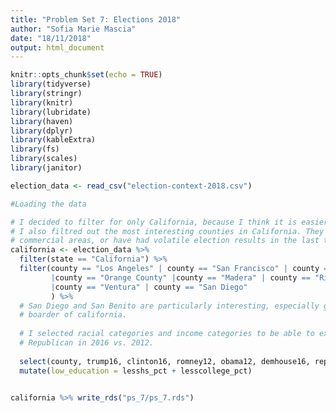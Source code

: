 ```yaml
---
title: "Problem Set 7: Elections 2018"
author: "Sofia Marie Mascia"
date: "18/11/2018"
output: html_document
---
```

```r
knitr::opts_chunk$set(echo = TRUE)
library(tidyverse)
library(stringr)
library(knitr)
library(lubridate)
library(haven)
library(dplyr)
library(kableExtra)
library(fs)
library(scales)
library(janitor)
```


```r
election_data <- read_csv("election-context-2018.csv")

#Loading the data
```


```r
# I decided to filter for only California, because I think it is easier to find trends with a smaller sample size. 
# I also filtred out the most interesting counties in California. They are 'interesting' because they either are highly
# commercial areas, or have had volatile election results in the last two decades. 
california <- election_data %>%
  filter(state == "California") %>% 
  filter(county == "Los Angeles" | county == "San Francisco" | county == "San Benito" |county == "Marin" 
         |county == "Orange County" |county == "Madera" | county == "Riverside" | county == "San Luis Obispo"
         |county == "Ventura" | county == "San Diego"
         ) %>% 
  # San Diego and San Benito are particularly interesting, especially given that San Diego is at the most southern
  # boarder of california. 
  
  # I selected racial categories and income categories to be able to examine how they affected voting Democrat or 
  # Republican in 2016 vs. 2012. 
  
  select(county, trump16, clinton16, romney12, obama12, demhouse16, rephouse16, white_pct, black_pct, hispanic_pct,   nonwhite_pct, foreignborn_pct, median_hh_inc, lesshs_pct, lesscollege_pct) %>% 
  mutate(low_education = lesshs_pct + lesscollege_pct)


california %>% write_rds("ps_7/ps_7.rds")
  

```

